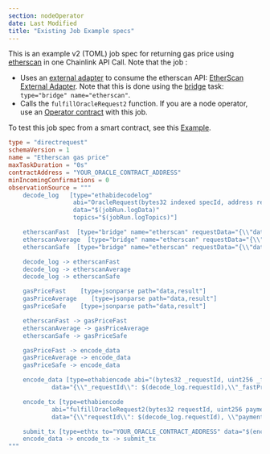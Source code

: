 ```yaml
---
section: nodeOperator
date: Last Modified
title: "Existing Job Example specs"
---
```


This is an example v2 (TOML) job spec for returning gas price using [etherscan](https://docs.etherscan.io/api-endpoints/gas-tracker#get-gas-oracle) in one Chainlink API Call. Note that the job :

- Uses an [external adapter](/chainlink-nodes/external-adapters/external-adapters) to consume the etherscan API: [EtherScan External Adapter](https://github.com/smartcontractkit/external-adapters-js/tree/develop/packages/sources/etherscan). Note that this is done using the [bridge](/chainlink-nodes/oracle-jobs/all-tasks/#bridge-task) task: `type="bridge" name="etherscan"`.
- Calls the `fulfillOracleRequest2` function. If you are a node operator, use an [Operator contract](https://github.com/smartcontractkit/chainlink/blob/master/contracts/src/v0.7/Operator.sol) with this job.

To test this job spec from a smart contract, see this [Example](/any-api/get-request/examples/existing-job-request).

```toml
type = "directrequest"
schemaVersion = 1
name = "Etherscan gas price"
maxTaskDuration = "0s"
contractAddress = "YOUR_ORACLE_CONTRACT_ADDRESS"
minIncomingConfirmations = 0
observationSource = """
    decode_log   [type="ethabidecodelog"
                  abi="OracleRequest(bytes32 indexed specId, address requester, bytes32 requestId, uint256 payment, address callbackAddr, bytes4 callbackFunctionId, uint256 cancelExpiration, uint256 dataVersion, bytes data)"
                  data="$(jobRun.logData)"
                  topics="$(jobRun.logTopics)"]

    etherscanFast  [type="bridge" name="etherscan" requestData="{\\"data\\": {\\"endpoint\\": \\"gasprice\\",  \\"speed\\":\\"fast\\" }}"]
    etherscanAverage  [type="bridge" name="etherscan" requestData="{\\"data\\": {\\"endpoint\\": \\"gasprice\\",  \\"speed\\":\\"medium\\" }}"]
    etherscanSafe  [type="bridge" name="etherscan" requestData="{\\"data\\": {\\"endpoint\\": \\"gasprice\\",  \\"speed\\":\\"safe\\" }}"]

    decode_log -> etherscanFast
    decode_log -> etherscanAverage
    decode_log -> etherscanSafe

    gasPriceFast    [type=jsonparse path="data,result"]
    gasPriceAverage    [type=jsonparse path="data,result"]
    gasPriceSafe    [type=jsonparse path="data,result"]

    etherscanFast -> gasPriceFast
    etherscanAverage -> gasPriceAverage
    etherscanSafe -> gasPriceSafe

    gasPriceFast -> encode_data
    gasPriceAverage -> encode_data
    gasPriceSafe -> encode_data

    encode_data [type=ethabiencode abi="(bytes32 _requestId, uint256 _fastPrice, uint256 _averagePrice, uint256 _safePrice)"
            data="{\\"_requestId\\": $(decode_log.requestId),\\"_fastPrice\\": $(gasPriceFast),\\"_averagePrice\\": $(gasPriceAverage),\\"_safePrice\\": $(gasPriceSafe)}"]

    encode_tx [type=ethabiencode
            abi="fulfillOracleRequest2(bytes32 requestId, uint256 payment, address callbackAddress, bytes4 callbackFunctionId, uint256 expiration, bytes calldata data)"
            data="{\\"requestId\\": $(decode_log.requestId), \\"payment\\": $(decode_log.payment), \\"callbackAddress\\": $(decode_log.callbackAddr), \\"callbackFunctionId\\": $(decode_log.callbackFunctionId), \\"expiration\\": $(decode_log.cancelExpiration), \\"data\\": $(encode_data)}"]

    submit_tx [type=ethtx to="YOUR_ORACLE_CONTRACT_ADDRESS" data="$(encode_tx)"]
    encode_data -> encode_tx -> submit_tx
"""

```
